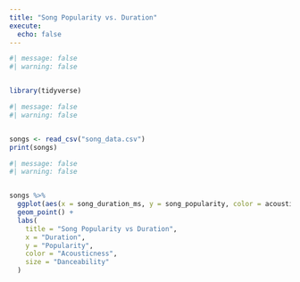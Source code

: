 ```yaml
---
title: "Song Popularity vs. Duration"
execute:
  echo: false
---
```

 
```r
#| message: false
#| warning: false


library(tidyverse)
```
 
```r
#| message: false
#| warning: false


songs <- read_csv("song_data.csv")
print(songs)
```
 
```r
#| message: false
#| warning: false


songs %>%
  ggplot(aes(x = song_duration_ms, y = song_popularity, color = acousticness, size = danceability)) +
  geom_point() +
  labs(
    title = "Song Popularity vs Duration",
    x = "Duration",
    y = "Popularity",
    color = "Acousticness",
    size = "Danceability"
  )
```
 
 